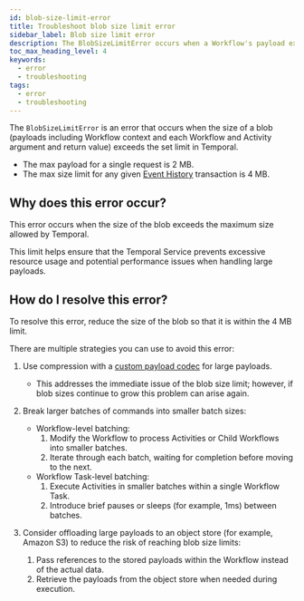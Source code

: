 ```yaml
---
id: blob-size-limit-error
title: Troubleshoot blob size limit error
sidebar_label: Blob size limit error
description: The BlobSizeLimitError occurs when a Workflow's payload exceeds the 2 MB request limit or the 4 MB Event History transaction limit set by Temporal. Reduce blob size via compression or batching.
toc_max_heading_level: 4
keywords:
  - error
  - troubleshooting
tags:
  - error
  - troubleshooting
---
```


The `BlobSizeLimitError` is an error that occurs when the size of a blob (payloads including Workflow context and each Workflow and Activity argument and return value) exceeds the set limit in Temporal.

- The max payload for a single request is 2 MB.
- The max size limit for any given [Event History](/workflows#event-history) transaction is 4 MB.

## Why does this error occur?

This error occurs when the size of the blob exceeds the maximum size allowed by Temporal.

This limit helps ensure that the Temporal Service prevents excessive resource usage and potential performance issues when handling large payloads.

## How do I resolve this error?

To resolve this error, reduce the size of the blob so that it is within the 4 MB limit.

There are multiple strategies you can use to avoid this error:

1. Use compression with a [custom payload codec](/dataconversion#payload-codec) for large payloads.

   - This addresses the immediate issue of the blob size limit; however, if blob sizes continue to grow this problem can arise again.

2. Break larger batches of commands into smaller batch sizes:

   - Workflow-level batching:
     1. Modify the Workflow to process Activities or Child Workflows into smaller batches.
     2. Iterate through each batch, waiting for completion before moving to the next.
   - Workflow Task-level batching:
     1. Execute Activities in smaller batches within a single Workflow Task.
     2. Introduce brief pauses or sleeps (for example, 1ms) between batches.

3. Consider offloading large payloads to an object store (for example, Amazon S3) to reduce the risk of reaching blob size limits:
   1. Pass references to the stored payloads within the Workflow instead of the actual data.
   2. Retrieve the payloads from the object store when needed during execution.
